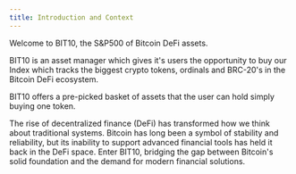 ```yaml
---
title: Introduction and Context
---
```


Welcome to BIT10,  the S\&P500 of Bitcoin DeFi assets.

<ImageZoom src="https://raw.githubusercontent.com/ZeyaRabani/Gitbook2/main/public/assets/introduction_hero.png" alt="" className="rounded w-full" width={500} height={500} />

BIT10 is an asset manager which gives it's users the opportunity to buy our Index which tracks the biggest crypto tokens, ordinals and BRC-20's in the Bitcoin DeFi ecosystem.

BIT10 offers a pre-picked basket of assets that the user can hold simply buying one token.

The rise of decentralized finance (DeFi) has transformed how we think about traditional systems. Bitcoin has long been a symbol of stability and reliability, but its inability to support advanced financial tools has held it back in the DeFi space. Enter BIT10, bridging the gap between Bitcoin's solid foundation and the demand for modern financial solutions.
